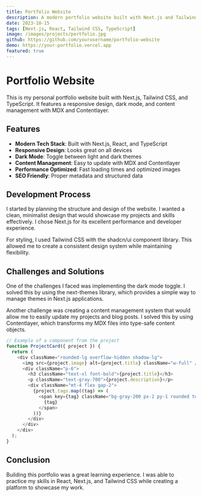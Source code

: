 ```yaml
---
title: Portfolio Website
description: A modern portfolio website built with Next.js and Tailwind CSS
date: 2023-10-15
tags: [Next.js, React, Tailwind CSS, TypeScript]
image: /images/projects/portfolio.jpg
github: https://github.com/yourusername/portfolio-website
demo: https://your-portfolio.vercel.app
featured: true
---
```


# Portfolio Website

This is my personal portfolio website built with Next.js, Tailwind CSS, and TypeScript. It features a responsive design, dark mode, and content management with MDX and Contentlayer.

## Features

- **Modern Tech Stack**: Built with Next.js, React, and TypeScript
- **Responsive Design**: Looks great on all devices
- **Dark Mode**: Toggle between light and dark themes
- **Content Management**: Easy to update with MDX and Contentlayer
- **Performance Optimized**: Fast loading times and optimized images
- **SEO Friendly**: Proper metadata and structured data

## Development Process

I started by planning the structure and design of the website. I wanted a clean, minimalist design that would showcase my projects and skills effectively. I chose Next.js for its excellent performance and developer experience.

For styling, I used Tailwind CSS with the shadcn/ui component library. This allowed me to create a consistent design system while maintaining flexibility.

## Challenges and Solutions

One of the challenges I faced was implementing the dark mode toggle. I solved this by using the next-themes library, which provides a simple way to manage themes in Next.js applications.

Another challenge was creating a content management system that would allow me to easily update my projects and blog posts. I solved this by using Contentlayer, which transforms my MDX files into type-safe content objects.

```typescript
// Example of a component from the project
function ProjectCard({ project }) {
  return (
    <div className="rounded-lg overflow-hidden shadow-lg">
      <img src={project.image} alt={project.title} className="w-full" />
      <div className="p-6">
        <h3 className="text-xl font-bold">{project.title}</h3>
        <p className="text-gray-700">{project.description}</p>
        <div className="mt-4 flex gap-2">
          {project.tags.map((tag) => (
            <span key={tag} className="bg-gray-200 px-2 py-1 rounded text-sm">
              {tag}
            </span>
          ))}
        </div>
      </div>
    </div>
  );
}
```

## Conclusion

Building this portfolio was a great learning experience. I was able to practice my skills in React, Next.js, and Tailwind CSS while creating a platform to showcase my work.
